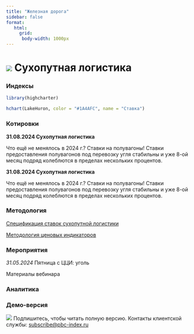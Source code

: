 ```yaml
---
title: "Железная дорога"
sidebar: false
format:
   html: 
     grid:
      body-width: 1000px
---
```


# ![](images/railways-icon.svg) Сухопутная логистика

::: grid
::: g-col-6
### Индексы

```r
library(highcharter)

hchart(LakeHuron, color = "#1A4AFC", name = "Ставка")


```
:::

::: g-col-6
### Котировки

**31.08.2024 Сухопутная логистика**

Что ещё не менялось в 2024 г.? Ставки на полувагоны! Ставки предоставления полувагонов под перевозку угля стабильны и уже 8-ой месяц подряд колеблются в пределах нескольких процентов.

**31.08.2024 Сухопутная логистика**

Что ещё не менялось в 2024 г.? Ставки на полувагоны! Ставки предоставления полувагонов под перевозку угля стабильны и уже 8-ой месяц подряд колеблются в пределах нескольких процентов.
:::

::: g-col-6
### Методология

[Спецификация ставок сухопутной логистики](methodology-benchmark-pbc.qmd)

[Методология ценовых индикаторов](methodology/specs-logistics.qmd)
:::

::: g-col-6
### Мероприятия

*31.05.2024* Пятница с ЦЦИ: уголь

Материалы вебинара
:::

::: g-col-6
### Аналитика
:::

::: g-col-6
### Демо-версия

![](fig/2024-06-logisticts-container-p1.png)
Подпишитесь, чтобы читать полную версию. Контакты клиентской службы: [subscribe@pbc-index.ru](mailto:subscribe@pbc-index.ru)

:::
:::

